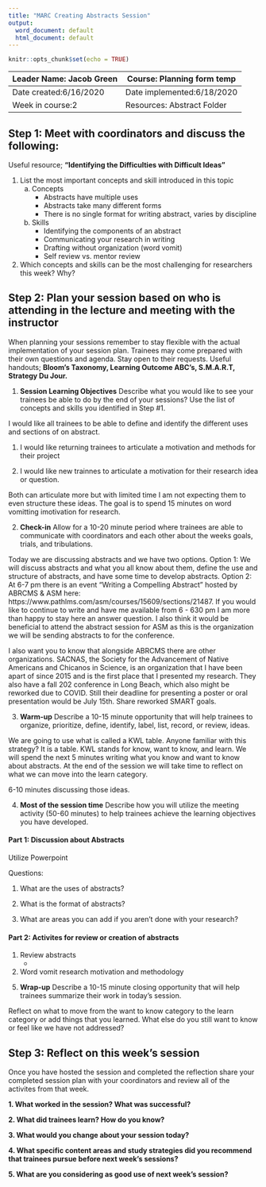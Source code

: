 ```yaml
---
title: "MARC Creating Abstracts Session"
output:
  word_document: default
  html_document: default
---
```


```r
knitr::opts_chunk$set(echo = TRUE)
```

| Leader Name: Jacob Green | Course: Planning form temp     |
|--------------------------|--------------------------------|
| Date created:6/16/2020   | Date implemented:6/18/2020     |
| Week in course:2         | Resources: Abstract Folder     |

## Step 1: Meet with coordinators and discuss the following:
Useful resource; **"Identifying the Difficulties with Difficult Ideas"**

1. List the most important concepts and skill introduced in this topic
    a. Concepts
        * Abstracts have multiple uses
        * Abstracts take many different forms
        * There is no single format for writing abstract, varies by discipline
    b. Skills
        * Identifying the components of an abstract
        * Communicating your research in writing
        * Drafting without organization (word vomit)
        * Self review vs. mentor review

2. Which concepts and skills can be the most challenging for researchers this week? Why?

## Step 2: Plan your session based on who is attending in the lecture and meeting with the instructor
When planning your sessions remember to stay flexible with the actual implementation of your session plan. Trainees may come prepared with their own questions and agenda. Stay open to their requests. Useful handouts; **Bloom's Taxonomy, Learning Outcome ABC's, S.M.A.R.T, Strategy Du Jour.**

1. **Session Learning Objectives**
Describe what you would like to see your trainees be able to do by the end of your sessions? Use the list of concepts and skills you identified in Step #1. 

I would like all trainees to be able to define and identify the different uses and sections of on abstract. 

1) I would like returning trainees to articulate a motivation and methods for their project

2) I would like new trainnes to articulate a motivation for their research idea or question. 

Both can articulate more but with limited time I am not expecting them to even structure these ideas. The goal is to spend 15 minutes on word vomitting imotivation for research.

2. **Check-in**
Allow for a 10-20 minute period where trainees are able to communicate with coordinators and each other about the weeks goals, trials, and tribulations.

Today we are discussing abstracts and we have two options. Option 1: We will discuss abstracts and what you all know about them, define the use and structure of abstracts, and have some time to develop abstracts. Option 2: At 6-7 pm there is an event "Writing a Compelling Abstract" hosted by ABRCMS & ASM here: https://www.pathlms.com/asm/courses/15609/sections/21487. If you would like to continue to write and have me available from 6 - 630 pm I am more than happy to stay here an answer question. I also think it would be beneficial to attend the abstract session for ASM as this is the organization we will be sending abstracts to for the conference. 

I also want you to know that alongside ABRCMS there are other organizations. SACNAS, the Society for the Advancement of Native Americans and Chicanos in Science, is an organization that I have been apart of since 2015 and is the first place that I presented my research. They also have a fall 202 conference in Long Beach, which also might be reworked due to COVID. Still their deadline for presenting a poster or oral presentation would be July 15th. 
Share reworked SMART goals.

3. **Warm-up**
Describe a 10-15 minute opportunity that will help trainees to organize, prioritize, define, identify, label, list, record, or review, ideas.

We are going to use what is called a KWL table. Anyone familiar with this strategy? It is a table. KWL stands for know, want to know, and learn. We will spend the next 5 minutes writing what you know and want to know about abstracts. At the end of the session we will take time to reflect on what we can move into the learn category.

6-10 minutes discussing those ideas.

4. **Most of the session time**
Describe how you will utilize the meeting activity (50-60 minutes) to help trainees achieve the learning objectives you have developed.

#### Part 1: Discussion about Abstracts 

Utilize Powerpoint

Questions:

1) What are the uses of abstracts?

2) What is the format of abstracts?

3) What are areas you can add if you aren't done with your research?

#### Part 2: Activites for review or creation of abstracts

1) Review abstracts 
    * 

2) Word vomit research motivation and methodology

5. **Wrap-up**
Describe a 10-15 minute closing opportunity that will help trainees summarize their work in today's session. 

Reflect on what to move from the want to know category to the learn category or add things that you learned. What else do you still want to know or feel like we have not addressed?

## Step 3: Reflect on this week's session
Once you have hosted the session and completed the reflection share your completed session plan with your coordinators and review all of the activites from that week.

**1. What worked in the session? What was successful?**

**2. What did trainees learn? How do you know?**

**3. What would you change about your session today?**

**4. What specific content areas and study strategies did you recommend that trainees pursue before next week's sessions?**

**5. What are you considering as good use of next week's session?**

